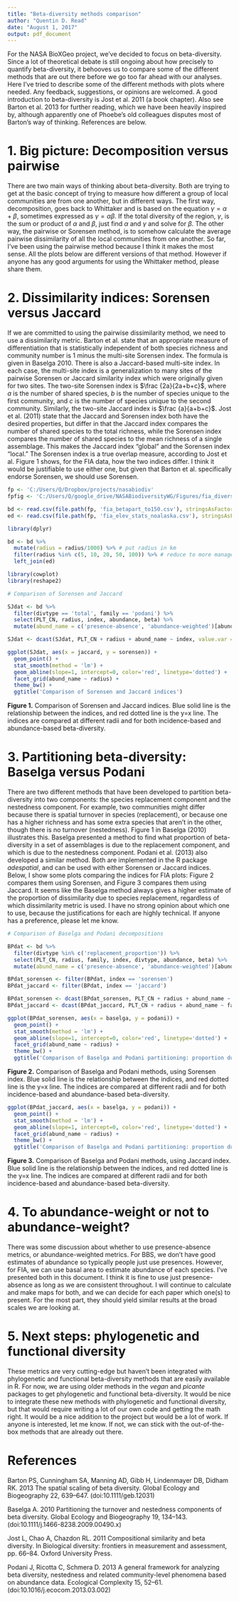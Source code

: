 ```yaml
---
title: "Beta-diversity methods comparison"
author: "Quentin D. Read"
date: "August 1, 2017"
output: pdf_document
---
```


For the NASA BioXGeo project, we've decided to focus on beta-diversity. Since a lot of theoretical debate is still ongoing about how precisely to quantify beta-diversity, it behooves us to compare some of the different methods that are out there before we go too far ahead with our analyses. Here I've tried to describe some of the different methods with plots where needed. Any feedback, suggestions, or opinions are welcomed. A good introduction to beta-diversity is Jost et al. 2011 (a book chapter). Also see Barton et al. 2013 for further reading, which we have been heavily inspired by, although apparently one of Phoebe's old colleagues disputes most of Barton's way of thinking. References are below.

# 1. Big picture: Decomposition versus pairwise

There are two main ways of thinking about beta-diversity. Both are trying to get at the basic concept of trying to measure how different a group of local communities are from one another, but in different ways. The first way, decomposition, goes back to Whittaker and is based on the equation $\gamma = \alpha + \beta$, sometimes expressed as $\gamma = \alpha\beta$. If the total diversity of the region, $\gamma$, is the sum or product of $\alpha$ and $\beta$, just find $\alpha$ and $\gamma$ and solve for $\beta$. The other way, the pairwise or Sorensen method, is to somehow calculate the average pairwise dissimilarity of all the local communities from one another. So far, I've been using the pairwise method because I think it makes the most sense. All the plots below are different versions of that method. However if anyone has any good arguments for using the Whittaker method, please share them.

# 2. Dissimilarity indices: Sorensen versus Jaccard

If we are committed to using the pairwise dissimilarity method, we need to use a dissimilarity metric. Barton et al. state that an appropriate measure of differentiation that is statistically independent of both species richness and community number is 1 minus the multi-site Sorensen index. The formula is given in Baselga 2010. There is also a Jaccard-based multi-site index. In each case, the multi-site index is a generalization to many sites of the pairwise Sorensen or Jaccard similarity index which were originally given for two sites. The two-site Sorensen index is $\frac {2a}{2a+b+c}$, where $a$ is the number of shared species, $b$ is the number of species unique to the first community, and $c$ is the number of species unique to the second community. Similarly, the two-site Jaccard index is $\frac {a}{a+b+c}$. Jost et al. (2011) state that the Jaccard and Sorensen index both have the desired properties, but differ in that the Jaccard index compares the number of shared species to the total richness, while the Sorensen index compares the number of shared species to the mean richness of a single assemblage. This makes the Jaccard index "global" and the Sorensen index "local." The Sorensen index is a true overlap measure, according to Jost et al. Figure 1 shows, for the FIA data, how the two indices differ. I think it would be justifiable to use either one, but given that Barton et al. specifically endorse Sorensen, we should use Sorensen.

```r
fp <- 'C:/Users/Q/Dropbox/projects/nasabiodiv'
fpfig <- 'C:/Users/Q/google_drive/NASABiodiversityWG/Figures/fia_diversity_maps/'

bd <- read.csv(file.path(fp, 'fia_betapart_to150.csv'), stringsAsFactors = FALSE) # Slow.
ed <- read.csv(file.path(fp, 'fia_elev_stats_noalaska.csv'), stringsAsFactors = FALSE)

library(dplyr)

bd <- bd %>%
  mutate(radius = radius/1000) %>% # put radius in km
  filter(radius %in% c(5, 10, 20, 50, 100)) %>% # reduce to more manageable size
  left_join(ed)

library(cowplot)
library(reshape2)

# Comparison of Sorensen and Jaccard

SJdat <- bd %>% 
  filter(divtype == 'total', family == 'podani') %>%
  select(PLT_CN, radius, index, abundance, beta) %>%
  mutate(abund_name = c('presence-absence', 'abundance-weighted')[abundance+1])

SJdat <- dcast(SJdat, PLT_CN + radius + abund_name ~ index, value.var = 'beta')

ggplot(SJdat, aes(x = jaccard, y = sorensen)) +
  geom_point() +
  stat_smooth(method = 'lm') +
  geom_abline(slope=1, intercept=0, color='red', linetype='dotted') +
  facet_grid(abund_name ~ radius) +
  theme_bw() +
  ggtitle('Comparison of Sorensen and Jaccard indices')

```
**Figure 1.** Comparison of Sorensen and Jaccard indices. Blue solid line is the relationship between the indices, and red dotted line is the y=x line. The indices are compared at different radii and for both incidence-based and abundance-based beta-diversity.

# 3. Partitioning beta-diversity: Baselga versus Podani

There are two different methods that have been developed to partition beta-diversity into two components: the species replacement component and the nestedness component. For example, two communities might differ because there is spatial turnover in species (replacement), or because one has a higher richness and has some extra species that aren't in the other, though there is no turnover (nestedness). Figure 1 in Baselga (2010) illustrates this. Baselga presented a method to find what proportion of beta-diversity in a set of assemblages is due to the replacement component, and which is due to the nestedness component. Podani et al. (2013) also developed a similar method. Both are implemented in the R package *adespatial*, and can be used with either Sorensen or Jaccard indices. Below, I show some plots comparing the indices for FIA plots: Figure 2 compares them using Sorensen, and Figure 3 compares them using Jaccard. It seems like the Baselga method always gives a higher estimate of the proportion of dissimilarity due to species replacement, regardless of which dissimilarity metric is used. I have no strong opinion about which one to use, because the justifications for each are highly technical. If anyone has a preference, please let me know.

```r
# Comparison of Baselga and Podani decompositions

BPdat <- bd %>%
  filter(divtype %in% c('replacement_proportion')) %>%
  select(PLT_CN, radius, family, index, divtype, abundance, beta) %>%
  mutate(abund_name = c('presence-absence', 'abundance-weighted')[abundance+1])

BPdat_sorensen <- filter(BPdat, index == 'sorensen')
BPdat_jaccard <- filter(BPdat, index == 'jaccard')

BPdat_sorensen <- dcast(BPdat_sorensen, PLT_CN + radius + abund_name ~ family, value.var = 'beta')
BPdat_jaccard <- dcast(BPdat_jaccard, PLT_CN + radius + abund_name ~ family, value.var = 'beta')

ggplot(BPdat_sorensen, aes(x = baselga, y = podani)) +
  geom_point() +
  stat_smooth(method = 'lm') +
  geom_abline(slope=1, intercept=0, color='red', linetype='dotted') +
  facet_grid(abund_name ~ radius) +
  theme_bw() +
  ggtitle('Comparison of Baselga and Podani partitioning: proportion due to species replacement', subtitle = 'Sorensen index')
```
**Figure 2.** Comparison of Baselga and Podani methods, using Sorensen index. Blue solid line is the relationship between the indices, and red dotted line is the y=x line. The indices are compared at different radii and for both incidence-based and abundance-based beta-diversity.


```r
ggplot(BPdat_jaccard, aes(x = baselga, y = podani)) +
  geom_point() +
  stat_smooth(method = 'lm') +
  geom_abline(slope=1, intercept=0, color='red', linetype='dotted') +
  facet_grid(abund_name ~ radius) +
  theme_bw() +
  ggtitle('Comparison of Baselga and Podani partitioning: proportion due to species replacement', subtitle = 'Jaccard index')
```
**Figure 3.** Comparison of Baselga and Podani methods, using Jaccard index. Blue solid line is the relationship between the indices, and red dotted line is the y=x line. The indices are compared at different radii and for both incidence-based and abundance-based beta-diversity.

# 4. To abundance-weight or not to abundance-weight?

There was some discussion about whether to use presence-absence metrics, or abundance-weighted metrics. For BBS, we don't have good estimates of abundance so typically people just use presences. However, for FIA, we can use basal area to estimate abundance of each species. I've presented both in this document. I think it is fine to use just presence-absence as long as we are consistent throughout. I will continue to calculate and make maps for both, and we can decide for each paper which one(s) to present. For the most part, they should yield similar results at the broad scales we are looking at.

# 5. Next steps: phylogenetic and functional diversity

These metrics are very cutting-edge but haven't been integrated with phylogenetic and functional beta-diversity methods that are easily available in R. For now, we are using older methods in the *vegan* and *picante* packages to get phylogenetic and functional beta-diversity. It would be nice to integrate these new methods with phylogenetic and functional diversity, but that would require writing a lot of our own code and getting the math right. It would be a nice addition to the project but would be a lot of work. If anyone is interested, let me know. If not, we can stick with the out-of-the-box methods that are already out there.

# References

Barton PS, Cunningham SA, Manning AD, Gibb H, Lindenmayer DB, Didham RK. 2013 The spatial scaling of beta diversity. Global Ecology and Biogeography 22, 639–647. (doi:10.1111/geb.12031)

Baselga A. 2010 Partitioning the turnover and nestedness components of beta diversity. Global Ecology and Biogeography 19, 134–143. (doi:10.1111/j.1466-8238.2009.00490.x)

Jost L, Chao A, Chazdon RL. 2011 Compositional similarity and beta diversity. In Biological diversity: frontiers in measurement and assessment, pp. 66–84. Oxford University Press. 

Podani J, Ricotta C, Schmera D. 2013 A general framework for analyzing beta diversity, nestedness and related community-level phenomena based on abundance data. Ecological Complexity 15, 52–61. (doi:10.1016/j.ecocom.2013.03.002)
